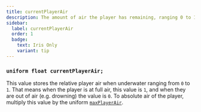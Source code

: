 ```yaml
---
title: currentPlayerAir
description: The amount of air the player has remaining, ranging 0 to 1.
sidebar:
  label: currentPlayerAir
  order: 1
  badge:
    text: Iris Only
    variant: tip
---
```


### `uniform float currentPlayerAir;`

This value stores the relative player air when underwater ranging from `0` to `1`. That means when the player is at full air, this value is `1`, and when they are out of air (e.g. drowning) the value is `0`. To absolute air of the player, multiply this value by the uniform [`maxPlayerAir`](/reference/uniforms/general/maxplayerair/).